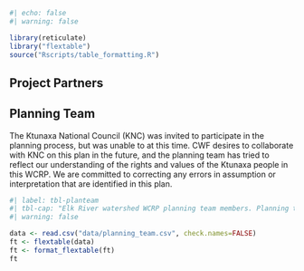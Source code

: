 ```r
#| echo: false
#| warning: false

library(reticulate)
library("flextable")
source("Rscripts/table_formatting.R")

```
## Project Partners {-}

## Planning Team {-}

The Ktunaxa National Council (KNC) was invited to participate in the planning process, but was unable to at this time. CWF desires to collaborate with KNC on this plan in the future, and the planning team has tried to reflect our understanding of the rights and values of the Ktunaxa people in this WCRP. We are committed to correcting any errors in assumption or interpretation that are identified in this plan.

```r
#| label: tbl-planteam
#| tbl-cap: "Elk River watershed WCRP planning team members. Planning team members contributed to the development of this plan by participating in a series of workshops and document and data review. The plan was generated based on the input and feedback of the local groups and organizations list in this table."
#| warning: false

data <- read.csv("data/planning_team.csv", check.names=FALSE)
ft <- flextable(data)
ft <- format_flextable(ft)
ft
```


